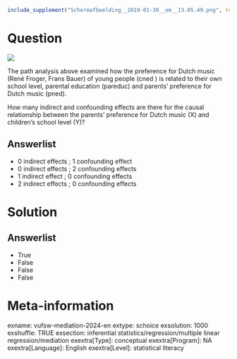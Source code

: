 ```r
include_supplement("Schermafbeelding__2019-01-30__om__13.05.49.png", recursive = TRUE)
```

Question
========
![](Schermafbeelding__2019-01-30__om__13.05.49.png)

The path analysis above examined how the preference for Dutch music (René Froger, Frans Bauer) of young people (cned ) is related to their own school level, parental education (pareduc) and parents' preference for Dutch music (pned).  

How many indirect and confounding effects are there for the causal relationship between the parents' preference for Dutch music (X) and children's school level (Y)?

Answerlist
----------
* 0 indirect effects ; 1 confounding effect
* 0 indirect effects ; 2 confounding effects
* 1 indirect effect ; 0 confounding effects
* 2 indirect effects ; 0 confounding effects

Solution
========

Answerlist
----------
* True
* False
* False
* False

Meta-information
================
exname: vufsw-mediation-2024-en
extype: schoice
exsolution: 1000
exshuffle: TRUE
exsection: inferential statistics/regression/multiple linear regression/mediation
exextra[Type]: conceptual
exextra[Program]: NA
exextra[Language]: English
exextra[Level]: statistical literacy

